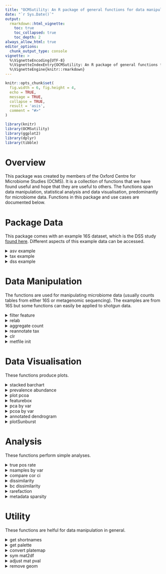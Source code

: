 ```yaml
---
title: "OCMSutility: An R package of general functions for data manipulation, analysis and visualisation"
date: "`r Sys.Date()`"
output: 
  rmarkdown::html_vignette:
    toc: true
    toc_collapsed: true
    toc_depth: 2
always_allow_html: true
editor_options: 
  chunk_output_type: console
vignette: >
  %\VignetteEncoding{UTF-8}
  %\VignetteIndexEntry{OCMSutility: An R package of general functions for data manipulation, analysis and visualisation}
  %\VignetteEngine{knitr::rmarkdown}
---
```


```r
knitr::opts_chunk$set(
  fig.width = 6, fig.height = 4,
  echo = TRUE,
  message = TRUE,
  collapse = TRUE,
  result = 'asis',
  comment = "#>"
)
```

```r
library(knitr)
library(OCMSutility)
library(ggplot2)
library(dplyr)
library(tibble)
```

# Overview

This package was created by members of the Oxford Centre for Microbiome Studies (OCMS). It is a collection of functions that we have found useful and hope that they are useful to others. The functions span data manipulation, statistical analysis and data visualisation, predominantly for microbiome data. Functions in this package and use cases are documented below.

# Package Data
This package comes with an example 16S dataset, which is the DSS study [found here](https://pmc.ncbi.nlm.nih.gov/articles/PMC6120875/). Different aspects of this example data can be accessed.

<details>
    <summary>asv example</summary>

## asv_example

A dataframe with samples in columns, features in rows. First column is `sequence`.

```r
data(asv_example)

# 49 ASVs and 296 samples
dim(asv_example)
```

</details>

<details>
    <summary>tax example</summary>

## tax_example
A dataframe of taxonomic classification of ASVs in `asv_example`
```r
data(tax_example)

# 49 ASVs, with taxonomic levels in columns 
dim(tax_example)
colnames(tax_example)
```

</details>

<details>
    <summary>dss example</summary>

## dss_example
A list of dataframes. Contains ASV count, ASV taxonomy, and metadata for the DSS experiment. Dataframes are structured to be compatible with `OCMSlooksy`

```r
data(dss_example)

summary(dss_example)
```

</details>

# Data Manipulation

The functions are used for manipulating microbiome data (usually counts tables from either 16S or metagenomic sequencing). The examples are from 16S but some functions can easily be applied to shotgun data.

<details>
    <summary>filter feature</summary>

## filter_feature

Filters count table based on sequence abundance and prevalence. This function returns several outputs that detail which features were filtered out to help with quality control.

There are three methods by which sequences can be filtered. For all three methods, the cut-off threshold is taken into consideration with the prevalence of sequences across the samples*.
1) 'abs_count' refers to read count.Sets the filter threshold at a specific read count, such that a given sequence must be observed greater than or equal to the cut-off count.
2) 'percent_sample' refers to percent of sample total. Looks at read counts as abundances relative to the sample total. This is useful for when you want to keep features that make up at least x% in your samples.
3) 'percent_dataset' refers to percent of dataset total. Looks at read counts as abundances relative to the dataset total. This is useful for when you want to keep features that make up at least x% in your dataset.

*Sequence prevalence is calculated as the number of samples in which sequence abundance is greater than or equal to the cut-off threshold.

Usage:

```r
data(dss_example)

# put featureID as rownames
tax_df <- dss_example$merged_taxonomy
count_df <- dss_example$merged_abundance_id %>%
  column_to_rownames('featureID')
# set features in count tax to be in same order
count_df <- count_df[tax_df$featureID,]

filtered_ls <- filter_feature(count_df, tax_df, 'percent_sample', 0.001, 2)
summary(filtered_ls)
filtered_count <- filtered_ls$filtered
dim(filtered_count)
kable(head(filtered_count[,1:4]))
```

</details>

<details>
    <summary>relab</summary>

## relab

This is a convenience function for converting counts into relative abundance (expressed as a % of reads).

Usage:

```r
# get example data
data(asv_example)

# rownames have to be features
asv_counts <- data.frame(asv_example[2:ncol(asv_example)], row.names=asv_example$sequence)

rel_abundance <- relab(asv_counts)
```

</details>

<details>
    <summary>aggregate count</summary>

## aggregate_count

Aggregates count on a given taxonomy level, providing an aggregated count table and the corresponding taxonomy table. Both data frames are returned in a list.

Notice that after aggregation, featureID is set to the taxonomy by which aggregation was done, and all taxonomy levels below the aggregation level are set to NA. The number of ASVs that were aggregated at each taxon is recorded in the column `n_collapse`

Usage:

```r
data(dss_example)
# featureID should be row names
feature_count <- dss_example$merged_abundance_id %>%
   tibble::column_to_rownames('featureID')

# cleanup sample names
colnames(feature_count) <- paste0('id', colnames(feature_count))
# taxonomy table must have columns 'Kingdom','Phylum',
# 'Class','Order','Family','Genus','Species'
# and feature IDs in rownames
feature_tax <- dss_example$merged_taxonomy

# set row order of count and tax tables to be the same
feature_count <- feature_count[feature_tax$featureID,]
aggregated_list <- aggregate_count(feature_count, feature_tax,
                                      aggregate_by = "Family")

summary(aggregated_list)
knitr::kable(head(aggregated_list[['count_df']][,1:5]))
knitr::kable(head(aggregated_list[['tax_df']]))
```

</details>

<details>
    <summary>reannotate tax</summary>

## reannotate_tax

Reannotates taxonomy table so that "unclassfied" assignments include higher level classifications. This helps preserve the biological meaning of an unclassfied genus (as it could be classfied at the Family level). The implications of this reannotation is illustrated using the following example:

```r
ex1 <- data.frame(ASV = paste0("ASV", 1:5),
                  Order = "order1",
                  Family = c(paste0("family", c(1,1,2,3)), 'unclassified'),
                  Genus = c("unclassified", 'genus1','unclassified','genus2',
                            "unclassified"),
                  read_count = 10)

knitr::kable(ex1)
```
Analysing the example above at the genus level would result in 3 groups: Genus1 (count 10), Genus2 (10), Unclassified (30)

If you modify your classification at the genus level to include information from higher taxonomic orders, you would get:

```r
ex2 <- ex1[,c('ASV','Order')]
ex2$Family <- c(paste0("family", c(1,1,2,3)), 'order1_unclassified')
ex2$Genus <- c('family1_unclassified','genus1','family2_unclassified','genus2',
               'order1_unclassified')
ex2$read_count <- 10

knitr::kable(ex2)
```

Analysing at the genus level now would result in 5 groups: Genus1 (10), Genus2 (10), Family1_Unclassified (10), Family2_Unclassified (10), Order1_Unclassified (10).

Usage:

```r
# showing the dummy example
old_tax <- ex1[,2:4]
old_tax$Kingdom <- 'kingdom1'
old_tax$Phylum <- 'phylum1'
old_tax$Class <- 'class1'
old_tax$Species <- 'unclassified'

old_tax <- old_tax[, c('Kingdom','Phylum','Class','Order','Family','Genus','Species')]
old_tax[old_tax == 'unclassified'] <- NA
knitr::kable(old_tax)

new_tax <- reannotate_tax(old_tax)
knitr::kable(new_tax)

# try with example data
data(asv_example)

# adding Kingdom column; removing sequence column because don't need asv IDs in this example
old_tax <- tax_example
colnames(old_tax)[1] <- 'Kingdom'
old_tax$Kingdom <- 'Bacteria'
knitr::kable(head(old_tax))

new_tax <- reannotate_tax(old_tax)
knitr::kable(head(new_tax))
```

</details>

<details>
    <summary>clr</summary>

## clr

clr uses the [ALDEx2](https://www.bioconductor.org/packages/release/bioc/html/ALDEx2.html) package to perform centred log-ratio transformation on a count matrix from for example 16S rRNA profiling.  

Usage:

```r
# rownames have to be features
asv_counts <- data.frame(asv_example[2:ncol(asv_example)], row.names=asv_example$sequence)

clr_transformed <- clr(count_dataframe = asv_counts, return_as_dataframe = TRUE)

# returns data frame with transformed abundance estamtes with imputed zeroes
class(clr_transformed)
dim(clr_transformed)
```

This will return a data frame with transformed abundance estimates (most common use case). It is also possible to return the ALDEx2 object instead.

```r
clr_transformed <- clr(count_dataframe = asv_counts, return_as_dataframe = FALSE)

# returns ALDEx2 object
class(clr_transformed)
```

</details>

<details>
    <summary>metfile init</summary>

## metfile_init

This helper function initiates a metadata table that is compatible with `OCMSlooksy`.

Usage:
This function takes the database file returned from [`ocms_16s dada2_pipeline build_db`](https://ocms-16s.readthedocs.io/en/latest/).

`db_file` is the rsqlite database file
`out_dir` output directory. default `NULL` so no output file written.
`ref_table` name of table in the database from which `sampleID` is generated. defaults NULL which uses `merged_abundance_id` (the count table) to get sampleID
`id_orient` indicates orientation of sampleID in `ref_table` in rows or in columns. options are `row` or `col`
`dummy` allows you to make a dummy column of NAs

```r
db_file <- "/path/to/db/file"
met <- metfile_init(db_file, dummy = "Group")

```

</details>

# Data Visualisation
These functions produce plots.

<details>
    <summary>stacked barchart</summary>

## stacked_barchart

A simple but common visualisation of taxonomic composition across samples. The function will plot the top_n taxa based on ranking of average relative abundance across all samples. Returns a list with "data" and "plot" so you can use the data for more custom plots if you wish.

```r

# family counts from before
counts <- aggregated_list[['count_df']]
rel_abundance <- relab(counts)

# get rid of family == NA
rel_abundance <- rel_abundance[rownames(rel_abundance) != "NA",]
stacked <- stacked_barchart(rel_abundance, top_n = 10)

stacked$plot
```

</details>

<details>
    <summary>prevalence abundance</summary>

## prevalence_abundance

It is useful to get an idea of how prevalent each taxon is and where it falls in terms of relative abundance across samples. This can help with determining filtering parameters for example. This function takes a relative abundance matrix and calculates the prevalence of each taxon and the mean realtive abundance across all samples. It returns a list of two objects, "data" and "plot".

Usage:

```r

# use the rel_abundance table as in stacked_barchart
prev_abund <- prevalence_abundance(rel_abundance)

# the plot
prev_abund$plot

```

</details>

<details>
    <summary>plot pcoa</summary>

## plot_pcoa

This is a simple PCoA function that colours all points by one metadata variable. It can be helpful to visualise metadata variables independently when assessing potential confounding metadtaa factors.

Usage:

```r
data(dss_example)
met_df <- dss_example$metadata

count_df <- dss_example$merged_abundance_id %>%
  column_to_rownames('featureID')
count_df <- count_df[,met_df$sampleID]
relab <- relab(count_df)

iter_var <- c('Genotype','Phenotype')
plist <- list()
for(i in iter_var) {
  plist[[i]] <- plot_pcoa(relab, met_df, colour = i)
}

plist[[1]]
plist[[2]]
```

This function helps plot PCA score plots. It returns a list of the original data, the PCA result and the ggplot. All dataframes are returned in such a way that that ggplot produced can be modified with additional geom layers.

Usage:
```r
# get example data
data(asv_example)

# rownames have to be features
asv_counts <- data.frame(asv_example[2:ncol(asv_example)], row.names=asv_example$sequence)

asv_transformed <- clr(count_dataframe = asv_counts, return_as_dataframe = TRUE)

# generate some random metadata for the 295 samples - 5 time points with each individual
# having a data point at each time point
metadata <- data.frame(Timepoint = c(rep("Time 1", 59),
                                     rep("Time 2", 59),
                                     rep("Time 3", 59),
                                     rep("Time 4", 59),
                                     rep("Time 5", 59)),
                       Individual = as.character(c(rep(c(1:59), 5))),
                       row.names=colnames(asv_transformed),
                       stringsAsFactors = FALSE)
metadata$ID <- rownames(metadata)

pca_result <- prcomp(t(asv_transformed), scale = TRUE)
plot_data <- plot_pca(pca_result, metadata, colourby='Timepoint')

plot_data$p

# modify default plot
add_meta <- merge(plot_data$pdata, metadata, by = 'row.names' )
col_val <- get_palette(5, "Set3")
p <- plot_data$p +
  scale_colour_manual(values = col_val) + # pick own colours
  scale_shape_manual(values=21, guide = FALSE) + # change shape and remove from legend
  geom_text(data = add_meta, aes(x = PC1, y = PC2, label = ID)) # add text label
p
```

</details>

<details>
    <summary>featurebox</summary>
    
## featurebox

This function takes a matrix of abudnances from RNA-seq or microbiome data along with a metadata dataframe and produces a boxplot for a feature(s) of interest. The main use for this function is to plot abundance estimates grouping by variable of interest. 

Usage:

```r
# get example data
data(asv_example)

# rownames have to be features
asv_counts <- data.frame(asv_example[2:ncol(asv_example)], row.names=asv_example$sequence)

# for plotting purposes we would transform the data e.g. clr
asv_clr <- clr(asv_counts)

# generate some random metadata for the 295 samples - 5 groups for example
metadata <- data.frame(Group = c(rep("Group 1", 59),
                                 rep("Group 2", 59),
                                 rep("Group 3", 59),
                                 rep("Group 4", 59),
                                 rep("Group 5", 59)),
                                 row.names=colnames(asv_clr))

# produce boxplot of random 4 features as an example grouping by Group variable
features <- sample(rownames(asv_clr), size=4)
featurebox(abundance_matrix=asv_clr, metadata=metadata, features=features, group_by="Group")
```

The default palettes used are "Set2", "Set3" and "Set4", and the result will depend on the number of colours you need. You can change the colours if you like by adding manual scale:

```r
featurebox(abundance_matrix=asv_clr, metadata=metadata, features=features, group_by="Group") +
  scale_colour_manual(values=getPalette(n=5, palette="Set1"))

```

</details>

<details>
    <summary>pca by var</summary>

## pca_by_var

This function overlays numeric metadata variables onto a PCA score plot, which can be useful during exploratory analysis where you want to see how different metadata variables map onto a PCA plot. This function produces a named list of plots, where the first plot is the score/biplot and subsequent plots are the same PCA plot but colour coded by a given metadata variable. Metadata variables can be numeric, character, or factors.

```r
set.seed(1)
data(dss_example)

# samples in rows
ddata <- dss_example$merged_abundance_id[,2:26]
rownames(ddata) <- dss_example$merged_abundance_id[,1]
ddata <- as.data.frame(t(ddata))
mdata <- dss_example$metadata
mdata <- mdata[match(rownames(ddata), mdata$sampleID),]

# creating some dummy metadata variable
mdata$var1 <- rep(rnorm(5, 25, 3), each=5)
mdata$var2 <- rep(rnorm(5, 3, 0.5), 5)
mdata$var3 <- as.factor(rep(letters[1:5], each=5))
mdata <- mdata[,c('Phenotype','var1','var2','var3')]
p_list <- pca_by_var(ddata, mdata)

# biplot
p_list$main_pca

# pca with metadata variables overlayed
p_list$Phenotype
p_list$var1
p_list$var2
p_list$var3

# can use cowplot::plot_grid to put all plots into one
cowplot::plot_grid(plotlist=list(p_list$Phenotype, p_list$var1, p_list$var2, p_list$var3))

```

</details>

<details>
    <summary>pcoa by var</summary>

## pcoa_by_var

This function overlays numeric metadata variables onto a PCoA score plot, which can be useful during exploratory analysis where you want to see how different metadata variables map onto a PCoA plot. This function produces a named list of plots, where the first plot is the plain PCoA and subsequent plots are the same PCoA plot but colour coded by a given metadata variable. Metadata variables can be numeric, character, or factors, but confidence interval ellipses will only be drawn for categorical variables.

```r
set.seed(1)
data(dss_example)
ddata <- dss_example$merged_abundance_id[,2:26]
rownames(ddata) <- dss_example$merged_abundance_id[,1]
ddata <- as.data.frame(t(relab(ddata)))

mdata <- dss_example$metadata
mdata <- mdata[match(rownames(ddata), mdata$sampleID),]

# creating some dummy metadata variable
mdata$var1 <- rnorm(25, 0.5, 3)
mdata$var2 <- rep(LETTERS[21:25], 5)
mdata$var3 <- as.factor(rep(letters[1:5], each=5))
mdata <- mdata[,c('Phenotype','var1','var2','var3')]
p_list <- pcoa_by_var(ddata, mdata, method='bray')

# pcoa
p_list$main_pcoa
# pcoa with metadata variables overlayed. no ellipses draw when variables are numeric
p_list$Phenotype
p_list$var1
p_list$var2
p_list$var3

# can use cowplot::plot_grid to put all plots into one
cowplot::plot_grid(plotlist=list(p_list$Phenotype, p_list$var1, p_list$var2, p_list$var3))
```

</details>

<details>
    <summary>annotated dendrogram</summary>

## annotated_dendrogram
This produces an annotated dendrogram showing heirarchical clustering based on a distance matrix. This is helpful for visualizing how different metadata variables map onto sample clustering. This is equivalent to the annotation bars on a heatmap, but without the heatmap values.

```r
set.seed(1)
# get relative abundance data
data(dss_example)
ddata <- dss_example$merged_abundance_id[,2:26]
rownames(ddata) <- dss_example$merged_abundance_id[,1]
ddata <- t(OCMSutility::relab(ddata))
# distance matrix
mydist <- vegan::vegdist(ddata, method='bray')
# metdata variable
mdata <- dss_example$metadata
mdata <- mdata[,c('sampleID','Genotype','Phenotype')]
annotated_dendrogram(mydist, mdata, 'sampleID')
# custom colours
col_geno <- RColorBrewer::brewer.pal(9, "Paired")[1:2]
names(col_geno) <- c('Genotype:WT','Genotype:KO')
col_phen <- RColorBrewer::brewer.pal(9, "Paired")[3:4]
names(col_phen) <- c('Phenotype:water','Phenotype:DSS')
annotated_dendrogram(mydist, mdata, 'sampleID', pal=c(col_geno, col_phen))

```
</details>

<details>
    <summary>plotSunburst</summary>

## plotSunburst
This function has been moved to be an internal function, and the `sunburstR` has been removed as a dependency (is now a suggested package). This change has come about due to lack of use and an effort to reduce the dependency overhead of the package. The funciton is still accessible with `OCMSutility:::plotSunburst`

Creates interactive sunburst plot based on taxonomy. The sunburst plot can show areas based on relative abundance or based on the number of taxa at a given taxonomic level. 

You specify a palette for each Phylum, where values are the colour palette to use and name is the corresponding phylum (e.g.`c('Bacteroidetes' = 'Oranges', 'Firmicutes' = 'Greens')`). Palettes should be from [rColorBrewer](https://www.r-graph-gallery.com/38-rcolorbrewers-palettes.html). If the number of palettes specified doesn't include all phyla in the tax table, only the specified ones will be coloured and the rest will be in grey. If palettes is set to NULL, the default colours selected by `sunbrustR` will be used.

Additionally the `highlight` parameter can be used to highlight a specific taxon at any taxonomic level and the ones that are not specified will be coloured as grey. e.g. `list("Family"=c("Enterococcaceae","Ruminacoccaceae")`. This is applied after palettes is used to colour by phylum if palettes argument is specified so you can use the `palettes` argument to choose your colour and all taxa not specified by `hightlight` are set to grey.

Note: NAs in the taxonomy table cause colouring to be assigned in unexpected order so it is best to use `reannotate_tax` to apply a taxonomy roll-down and remove all NAs. [sunburstR](https://github.com/timelyportfolio/sunburstR) uses hyphens (`-`) to distinguish taxonomic levels so any hyphens in the taxonomy name will be interpreted as two separate levels. Therefore, all hyphens are silently and automatically removed from taxonomy names

```r
data("dss_example")
# set count feature ids as rownames
count_df <- dss_example$merged_abundance_id %>%
  column_to_rownames('featureID')

# clean up some sample names
colnames(count_df) <- paste0('id', colnames(count_df))
tax_df <- dss_example$merged_taxonomy

# aggregate counts
agg_gen <- aggregate_count(count_df[tax_df$featureID,], tax_df, "Genus")
count_genus <- agg_gen$count_df

# reannotate taxonomy
tax_genus <- reannotate_tax(agg_gen$tax_df)

relab <- relab(count_genus)

# color specific phyla
# plotSunburst(relab = NULL, tax = tax_genus,  
#              palettes = c("Proteobacteria" = "Oranges",
#                           "Bacteroidetes" = "Greens"))
# color specific phyla taking into account of relative abundance
# plotSunburst(relab = relab, tax = tax_genus,  
#              palettes = c("Proteobacteria" = "Oranges", "Bacteroidetes" = "Greens"))

# highlight specific genera
# plotSunburst(relab = relab, tax = tax_genus, 
#              palettes = c("Bacteroidetes" = "Greens",'Firmicutes'='Blues'), 
#              highlight = list("Genus" = c("Bacteroides",'Clostridium XlVa')))
```
</details>


# Analysis
These functions perform simple analyses.

<details>
    <summary>true pos rate</summary>

## true_pos_rate
Calculate rate of true positives in positive control standards. Used in OCMS_zymobioimcs report.

Usage:

```r
# this would be better exemplified with actual std data rather than the example samples
data("dss_example")
data(zymobiomics)

# set count feature ids as rownames
count_df <- dss_example$merged_abundance_id %>%
  column_to_rownames('featureID')

# clean up some sample names
colnames(count_df) <- paste0('id', colnames(count_df))
tax_df <- dss_example$merged_taxonomy

# aggregate counts
agg_gen <- aggregate_count(count_df[tax_df$featureID,], tax_df, "Genus")
genus_relab <- relab(agg_gen$count_df)

true_pos_result <- true_pos_rate(relab=genus_relab,
                                    annotations=zymobiomics$anno_ncbi_16s,
                                    level='genus', cutoff=0.01)

# plot true pos rate
p <- ggplot(true_pos_result,
            aes(x=rank, y=true.pos.rate, colour=label, group=sample)) +
  geom_point() +
  theme_bw() +
  ylab("TP / (TP + FP)") +
  scale_colour_manual(values=c("grey", "purple")) +
  facet_wrap(~sample, scale="free")

p
```

</details>

<details>
    <summary>nsamples by var</summary>

## nsample_by_var
This function counts the number of samples for each individual for a given metadata variable. This is useful in time course data when you want to check how complete the metadata variables are. This is complementary to `metadata_sparsity`, which tells you which gives information on missing values, while `nsample_by_var` gives information on the available metadata.

Usage:

Takes in a dataframe where samples are in rows and metadata variables are in columns. Providing the identifier column and the metadata variables to tally, the function returns a tally of the number of non-NA samples for each identifier for a given metadata variable. 

In the example below, we have 25 patients, each with 4 time point samples, and three metadata variables.

```r
df <- data.frame(sample_id = paste0("sample", 1:100),
                patient_id = rep(LETTERS[1:25], 4),
                var1 = sample(c(rnorm(30, 10, 0.5), rnorm(40, 25, 2),
                                rep(NA, 30)), 100),
                var2 = sample(c(rnorm(65, 0.5, 0.01),
                                rep(0, 20),
rep(NA, 15)), 100),
                var3 = sample(c(letters[1:5], NA), 100, replace=TRUE))

nsample_by_var(df, 'patient_id', c('var1','var2','var3'))
```

</details>

<details>
    <summary>compare cor ci</summary>

## compare_cor_ci

Performs pairwise correlations of features with adjusted p-values. Correlations and confidence intervals calculated for each sample group.

Usage:
```r
# load example data
data(dss_example)

# subset features, features in columns
feat_mat <- dss_example$merged_abundance_id[1:6,2:26]
rownames(feat_mat) <- dss_example$merged_abundance_id[1:6,1]
feat_mat <- t(feat_mat)

# metadata in same order
met_df <- dss_example$metadata
met_df <- met_df[match(rownames(feat_mat), met_df$sampleID),]
compare_cor_ci(feat_mat, met_df$Phenotype)
```

</details>

<details>
    <summary>dissimilarity</summary>

## dissimilarity

This function is bested used for repeated measures data. The purpose of this function is to determine dissimilarity between samples using Bray-Curtis dissimilarity. This is typically done if you want to compare dissimilarity between groups or compare within-individual dissimilarity with between-individual similarity where you have multiple samples per individual. The function takes a relative abundance matrix and relevant metadata as input and outputs a data frame with Bray-Curtis dissimilarity measure that can be plotted. Below is an example where this may be of use.

Usage:

```r
# get example data
data(asv_example)

# rownames have to be features
asv_counts <- data.frame(asv_example[2:ncol(asv_example)], row.names=asv_example$sequence)

asv_relab <- relab(asv_counts)

# generate some random metadata for the 295 samples - 5 time points with each individual
# having a data point at each time point
metadata <- data.frame(Timepoint = c(rep("Time 1", 59),
                                     rep("Time 2", 59),
                                     rep("Time 3", 59),
                                     rep("Time 4", 59),
                                     rep("Time 5", 59)),
                       Individual = as.character(c(rep(c(1:59), 5))),
                       row.names=colnames(asv_relab),
                       stringsAsFactors = FALSE)

# remove samples with NA
asv_relab <- asv_relab[,!(is.na(colSums(asv_relab)))]

# make sure they are the same
metadata <- metadata[colnames(asv_relab),]

# ask the question - Are individuals more similar to each other than samples are within timepoints?

# within-individual dissimilarity
within_diss <- dissimilarity(asv_relab, metadata=metadata, individual_variable = "Individual", method="within")

knitr::kable(head(within_diss))

# between-individual dissimilarity at timpoint 1
metadata_t1 <- metadata[metadata$Timepoint == "Time 1",]
asv_relab_t1 <- asv_relab[,rownames(metadata_t1)]
between_diss <- dissimilarity(asv_relab_t1, metadata=metadata_t1, method="between")

knitr::kable(head(between_diss))

# we can then combine and plot them
diss <- bind_rows(within_diss, between_diss)
ggplot(diss, aes(x=method, y=dissimilarity)) +
  geom_violin() +
  xlab("Dissimilarity type") +
  ylab("Bray-Curtis dissimilarity") +
  theme_bw()

```

</details>

<details>
    <summary>bc dissimilarity</summary>

## bcdissimilarity

Useful for measuring sample dissimilarity using Bray-Curtis distances. You can supply a metadata variable to assign comparisons as either within-group or between group. This is useful when assessing the within group dissimilarity (either as a whole, or for each individual group) compared to between group dissimilarity. This function differs from `dissimilarity` in that this can be applied to non-repeated measures data.

If within/between group assignments are not necessary, set `var=NULL`

This function returns a list: 

* `bc_df` long dataframe of dissimilarity scores respective metadata of the comparison
* `bc_dist` symmetrical matrix of Bray-Curtis distances

```r
data(dss_example)
count_table <- dss_example$merged_abundance_id %>% column_to_rownames('featureID')
relab_table <- relab(count_table)
met_table <- dss_example$metadata

# bray curtis for one metadata variable
bc_result <- bcdissimilarity(relab_table, met_table, 'sampleID','Phenotype')
pdata <- bc_result$bc_df
p_phen <- ggplot(pdata, aes(x=value, y=dist)) +
  geom_violin() +
  theme_bw(14) +
  ylab('Bray-Curtis Dissimilarity') +
  xlab('Phenotype')

p_phen

# for multiple metadata variables
bc_data <- c()
for(var in c('Phenotype','Genotype')) {
   bc_result <- bcdissimilarity(relab_table, met_table, 'sampleID', var)
   bc_data <- rbind(bc_data, bc_result$bc_df)
}
p_bc <- ggplot(bc_data, aes(x=comparison, y=dist)) +
  geom_violin() +
  theme_bw(14) +
  facet_wrap(~met_var) +
  ylab('Bray-Curtis Dissimilarity') +
  theme(axis.title.x=element_blank())

p_bc
```

</details>

<details>
    <summary>rarefaction</summary>

## rarefaction

Useful for calculating and plotting rarefaction curve to check if read depth captures as much diversity as possible.

```r
# get example data
data(asv_example)

# rownames have to be features
asv_counts <- data.frame(asv_example[2:ncol(asv_example)], row.names=asv_example$sequence)

rarefaction <- rarefaction(asv_counts)

# default plot
p <- rarefaction$rare_p
p

# modify default plot -- remove geom_label_repel layer
p$layers[[2]] <- NULL
p
```

</details>

<details>
    <summary>metadata sparsity</summary>

## metadata_sparsity

This function checks your metadata for the number of missing values in each sample. This function can be used to check how sparse the metadata is. In human studies, it is easy to have sparse metadata which inadvertently gives subsets of samples simply based on the amount of available information. This function tallies the number of NA in each sample and returns subsets of samples based on the number of missing values they have.

Usage:

Takes in a dataframe where samples are in rows and metadata variables are in columns. The function returns a list where the first item in the list `na_tally` shows the number of samples with a given number of missing values.

```r
set.seed(1)
# setting up example metadata dataframe
 metadata_example <- data.frame(
   sampleID = LETTERS[1:10],
   group = c(rep(1:2, each = 3), rep(3, 4)),
   age = c(rnorm(6, 30, 5), rep(NA, 4)),
   sex = c(rep('F', 3), rep(NA, 4), rep('M', 3)),
   ethnicity = sample(c(NA,1,2,3), 10, replace = TRUE),
   medication = sample(c(NA,1,2), 10, replace=TRUE))

met_sparse <- metadata_sparsity(metadata_example)

summary(met_sparse)
met_sparse$na_tally
met_sparse[[3]]
met_sparse[[4]]
```

</details>


# Utility
These functions are helful for data manipulation in general.

<details>
    <summary>get shortnames</summary>

## get_shortnames

For visualisation purposes i.e. to not have the whole taxonomic label for a taxon you can just get the lowest rank

Usage:

```r

longname <- dss_example$merged_taxonomy$Taxon[4]
cat(longname)

get_shortnames(longname)

```

</details>


<details>
    <summary>get palette</summary>

## get_palette

This is a convenience function for getting a set of colours for plotting purposes. Setting preview=TRUE will show you the colours. The colours can be changed by adding a palette(s) to the palette argument. 

Usage:

```r
getPalette(n=10, palette="Set3", preview=TRUE)
```

</details>

<details>
    <summary>convert platemap</summary>

## convert_platemap

This function converts excel plate map to long data frame with map locations. It uses [readxl](https://readxl.tidyverse.org) to read in excel file.

Usage:
You supply the function with the excel file and specify the sheet name (if applicable) and the cell range that contains your plate map. `convert_platemap` then converts the platemap into a long data frame. The `drop_empty` function allows your to drop unlabeled wells.

```r
convert_platemap(plate_map = "my96wellplate.xlsx",
                              map_range = 'A1:H12') 
```

```r
out <- data.frame(well_id = paste0(rep(LETTERS[1:8], each = 12), rep(1:12, 8)),
           col = rep(1:12, 8),
           row = rep(LETTERS[1:8], each = 12),
           well_value = paste0('sample_name', 1:96)) 
print(summary(out))
kable(head(out))
```

```r
# example output of convert_platemap
myplate <- as.data.frame(matrix(rnorm(96, mean=0.1, sd=0.05), 
                                nrow=8, ncol=12, 
                                dimnames=list(LETTERS[1:8], 1:12)))
plate_df <- convert_platemap(from_file = FALSE, plate_map = myplate) 
print(summary(plate_df))
kable(head(plate_df))
```

</details>

<details>
    <summary>sym mat2df</summary>

## sym_mat2df

Converts symmetrical matrix to long dataframe, with columns `x`, `y`, `value`. Helpful for correlation or distance matrices

Usage:
```r
# load example data
data(dss_example)

# subset features, features in columns
feat_mat <- dss_example$merged_abundance_id[1:6,2:26]
rownames(feat_mat) <- dss_example$merged_abundance_id[1:6,1]
feat_mat <- t(feat_mat)

# correlation matrix
corr_result <- cor(feat_mat)
sym_mat2df(corr_result)
```

</details>

<details>
    <summary>adjust mat pval</summary>

## adjust_mat_pval

Adjust matrix of p-values for multiple correction and returns the adjusted p-values as symmertrical matrix or as long dataframe. Helpful for correlation matrices.

Usage:
```r
# load example data
data(dss_example)

# subset features, features in columns
feat_mat <- dss_example$merged_abundance_id[1:6,2:26]
rownames(feat_mat) <- dss_example$merged_abundance_id[1:6,1]
feat_mat <- t(feat_mat)

# correlation matrix
corr_result <- psych::corr.test(feat_mat)
adjust_mat_pval(corr_result$p)
adjust_mat_pval(corr_result$p, out_type='dataframe')
```

</details>

<details>
    <summary>remove geom</summary>

## remove_geom

Remove a specific geom layer from a ggplot.

Usage:
```r
d <- data.frame(x = runif(10),y = runif(10),label = sprintf("label%s", 1:10))
                
# ggplot with geom_text_repel from ggrepel
p1 <- ggplot(d, aes(x, y, label = label)) + 
  geom_point() + 
  geom_text()

# Remove the labels added by ggrepel.
p2 <- remove_geom(p1, "GeomText")

p1
p2
```